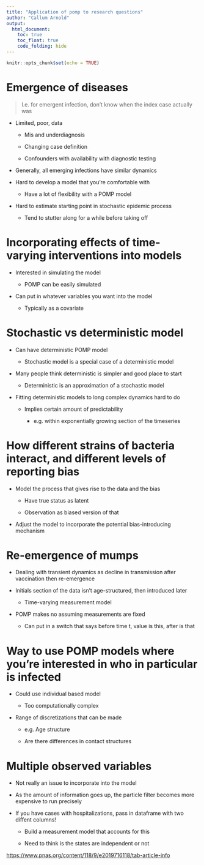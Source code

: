 ```yaml
---
title: "Application of pomp to research questions"
author: "Callum Arnold"
output: 
  html_document:
    toc: true
    toc_float: true
    code_folding: hide
---
```


```r
knitr::opts_chunk$set(echo = TRUE)
```

# Emergence of diseases

> I.e. for emergent infection, don't know when the index case actually was

-   Limited, poor, data

    -   Mis and underdiagnosis

    -   Changing case definition

    -   Confounders with availability with diagnostic testing

-   Generally, all emerging infections have similar dynamics

-   Hard to develop a model that you're comfortable with

    -   Have a lot of flexibility with a POMP model

-   Hard to estimate starting point in stochastic epidemic process

    -   Tend to stutter along for a while before taking off

# Incorporating effects of time-varying interventions into models

-   Interested in simulating the model

    -   POMP can be easily simulated

-   Can put in whatever variables you want into the model

    -   Typically as a covariate

# Stochastic vs deterministic model

-   Can have deterministic POMP model

    -   Stochastic model is a special case of a deterministic model

-   Many people think deterministic is simpler and good place to start

    -   Deterministic is an approximation of a stochastic model

-   Fitting deterministic models to long complex dynamics hard to do

    -   Implies certain amount of predictability

        -   e.g. within exponentially growing section of the timeseries

# How different strains of bacteria interact, and different levels of reporting bias

-   Model the process that gives rise to the data and the bias

    -   Have true status as latent

    -   Observation as biased version of that

-   Adjust the model to incorporate the potential bias-introducing mechanism

# Re-emergence of mumps

-   Dealing with transient dynamics as decline in transmission after vaccination
    then re-emergence

-   Initials section of the data isn't age-structured, then introduced later

    -   Time-varying measurement model

-   POMP makes no assuming measurements are fixed

    -   Can put in a switch that says before time t, value is this, after is
        that

# Way to use POMP models where you're interested in who in particular is infected

-   Could use individual based model

    -   Too computationally complex

-   Range of discretizations that can be made

    -   e.g. Age structure

    -   Are there differences in contact structures

# Multiple observed variables

-   Not really an issue to incorporate into the model

-   As the amount of information goes up, the particle filter becomes more
    expensive to run precisely

-   If you have cases with hospitalizations, pass in dataframe with two diffent
    columns!

    -   Build a measurement model that accounts for this

    -   Need to think is the states are independent or not

<https://www.pnas.org/content/118/9/e2019716118/tab-article-info>
